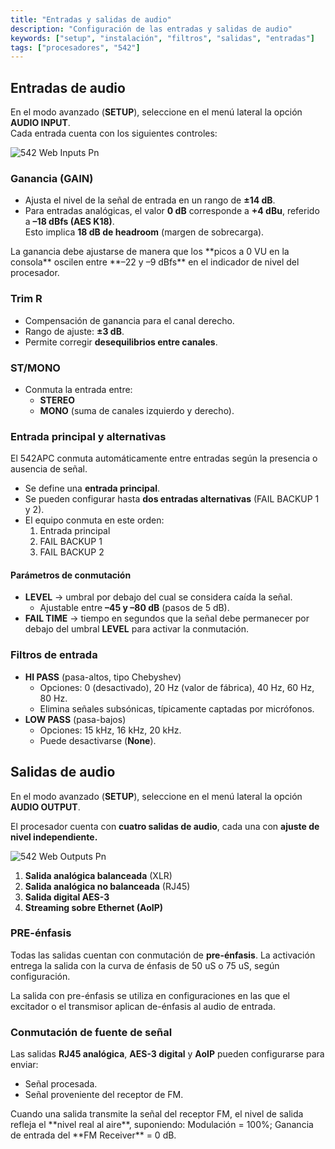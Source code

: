 ```yaml
---
title: "Entradas y salidas de audio"
description: "Configuración de las entradas y salidas de audio"
keywords: ["setup", "instalación", "filtros", "salidas", "entradas"]
tags: ["procesadores", "542"]
---
```


## Entradas de audio

En el modo avanzado (**SETUP**), seleccione en el menú lateral la opción **AUDIO INPUT**.\
Cada entrada cuenta con los siguientes controles:

![542 Web Inputs Pn](/images/542/542-web-inputs.png)

### Ganancia (GAIN)

- Ajusta el nivel de la señal de entrada en un rango de **±14 dB**.
- Para entradas analógicas, el valor **0 dB** corresponde a **\+4 dBu**, referido a **–18 dBfs (AES K18)**. \
  Esto implica **18 dB de headroom** (margen de sobrecarga).

<Tip>
  La ganancia debe ajustarse de manera que los **picos a 0 VU en la consola** oscilen entre **–22 y –9 dBfs** en el indicador de nivel del procesador.
</Tip>

### Trim R

- Compensación de ganancia para el canal derecho.
- Rango de ajuste: **±3 dB**.
- Permite corregir **desequilibrios entre canales**.

### ST/MONO

- Conmuta la entrada entre:
  - **STEREO**
  - **MONO** (suma de canales izquierdo y derecho).

### Entrada principal y alternativas

El 542APC conmuta automáticamente entre entradas según la presencia o ausencia de señal.

- Se define una **entrada principal**.
- Se pueden configurar hasta **dos entradas alternativas** (FAIL BACKUP 1 y 2).
- El equipo conmuta en este orden:
  1. Entrada principal
  2. FAIL BACKUP 1
  3. FAIL BACKUP 2

#### Parámetros de conmutación

- **LEVEL** → umbral por debajo del cual se considera caída la señal.
  - Ajustable entre **–45 y –80 dB** (pasos de 5 dB).
- **FAIL TIME** → tiempo en segundos que la señal debe permanecer por debajo del umbral **LEVEL** para activar la conmutación.

### Filtros de entrada

- **HI PASS** (pasa-altos, tipo Chebyshev)
  - Opciones: 0 (desactivado), 20 Hz (valor de fábrica), 40 Hz, 60 Hz, 80 Hz.
  - Elimina señales subsónicas, típicamente captadas por micrófonos.
- **LOW PASS** (pasa-bajos)
  - Opciones: 15 kHz, 16 kHz, 20 kHz.
  - Puede desactivarse (**None**).

## Salidas de audio

En el modo avanzado (**SETUP**), seleccione en el menú lateral la opción **AUDIO OUTPUT**.

El procesador cuenta con **cuatro salidas de audio**, cada una con **ajuste de nivel independiente.**

![542 Web Outputs Pn](/images/542/542-web-outputs.png)

1. **Salida analógica balanceada** (XLR)
2. **Salida analógica no balanceada** (RJ45)
3. **Salida digital AES-3**
4. **Streaming sobre Ethernet (AoIP)**

### PRE-énfasis

Todas las salidas cuentan con conmutación de **pre-énfasis**. La activación entrega la salida con la curva de énfasis de 50 uS o 75 uS, según configuración.

La salida con pre-énfasis se utiliza en configuraciones en las que el excitador o el transmisor aplican de-énfasis al audio de entrada.

### Conmutación de fuente de señal

Las salidas **RJ45 analógica**, **AES-3 digital** y **AoIP** pueden configurarse para enviar:

- Señal procesada.
- Señal proveniente del receptor de FM.

<Info>
  Cuando una salida transmite la señal del receptor FM, el nivel de salida refleja el **nivel real al aire**, suponiendo: Modulación = 100%; Ganancia de entrada del **FM Receiver** = 0 dB.
</Info>